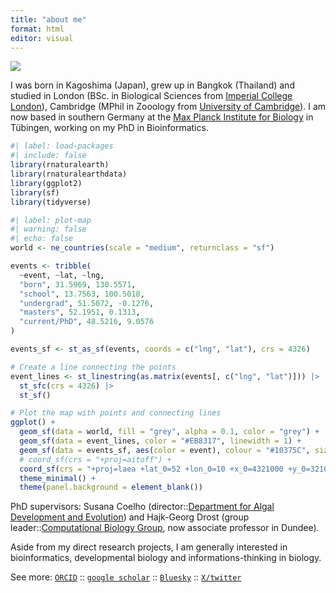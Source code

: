 ```yaml
---
title: "about me"
format: html
editor: visual
---
```


![](https://github.com/LotharukpongJS/LotharukpongJS.github.io/blob/main/images/aboutme.png?raw=true)

I was born in Kagoshima (Japan), grew up in Bangkok (Thailand) and studied in London (BSc. in Biological Sciences from [Imperial College London](https://www.imperial.ac.uk/)), Cambridge (MPhil in Zooology from [University of Cambridge](https://www.cam.ac.uk/)). I am now based in southern Germany at the [Max Planck Institute for Biology](https://www.bio.mpg.de/) in Tübingen, working on my PhD in Bioinformatics.

```r
#| label: load-packages
#| include: false
library(rnaturalearth)
library(rnaturalearthdata)
library(ggplot2)
library(sf)
library(tidyverse)
```

```r
#| label: plot-map
#| warning: false
#| echo: false
world <- ne_countries(scale = "medium", returnclass = "sf")

events <- tribble(
  ~event, ~lat, ~lng,
  "born", 31.5969, 130.5571,
  "school", 13.7563, 100.5018,
  "undergrad", 51.5072, -0.1276,
  "masters", 52.1951, 0.1313,
  "current/PhD", 48.5216, 9.0576
)

events_sf <- st_as_sf(events, coords = c("lng", "lat"), crs = 4326)

# Create a line connecting the points
event_lines <- st_linestring(as.matrix(events[, c("lng", "lat")])) |>
  st_sfc(crs = 4326) |>
  st_sf()

# Plot the map with points and connecting lines
ggplot() +
  geom_sf(data = world, fill = "grey", alpha = 0.1, color = "grey") +  # World map
  geom_sf(data = event_lines, color = "#EB8317", linewidth = 1) +       # Line connecting events
  geom_sf(data = events_sf, aes(color = event), colour = "#10375C", size = 3) +     # Points for events
  # coord_sf(crs = "+proj=aitoff") +
  coord_sf(crs = "+proj=laea +lat_0=52 +lon_0=10 +x_0=4321000 +y_0=3210000 +ellps=GRS80 +units=m +no_defs ") +
  theme_minimal() +
  theme(panel.background = element_blank())
```

PhD supervisors: Susana Coelho (director::[Department for Algal Development and Evolution](https://www.bio.mpg.de/48867/algal-development-and-evolution-s)) and Hajk-Georg Drost (group leader::[Computational Biology Group](https://drostlab.com/), now associate professor in Dundee).

Aside from my direct research projects, I am generally interested in bioinformatics, developmental biology and informations-thinking in biology.

See more: [`ORCID`](https://orcid.org/0000-0002-3475-0980) :: [`google scholar`](https://scholar.google.com/citations?user=2HiLuNEAAAAJ&hl) :: [`Bluesky`](https://bsky.app/profile/sodail.bsky.social) :: [`X/twitter`](https://twitter.com/SodaiL)
